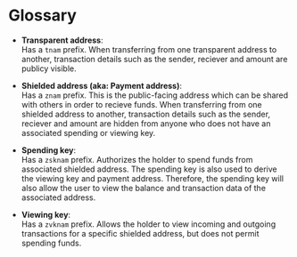 # Glossary

- __Transparent address__:  
Has a `tnam` prefix. When transferring from one transparent address to another, transaction details
such as the sender, reciever and amount are publicy visible.

- __Shielded address (aka: Payment address)__:  
Has a `znam` prefix. This is the public-facing address which can be shared with others in order to recieve funds. When transferring from one
shielded address to another, transaction details such as the sender, reciever and amount are hidden from anyone who does not have an associated
spending or viewing key.

- __Spending key__:  
Has a `zsknam` prefix. Authorizes the holder to spend funds from associated shielded address. The spending key is also used to derive the viewing key and payment address.
Therefore, the spending key will also allow the user to view the balance and transaction data of the associated address.

- __Viewing key__:  
Has a `zvknam` prefix. Allows the holder to view incoming and outgoing transactions for a specific shielded address, but does not permit spending funds.
